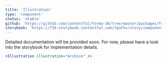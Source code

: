 ```yaml
---
title: 'Illustration'
type: 'component'
status: 'stable'
github: 'https://github.com/contentful/forma-36/tree/master/packages/forma-36-react-components/src/components/Illustration'
storybook: 'https://f36-storybook.contentful.com/?path=/story/components-iconbutton--default'
---
```


Detailed documentation will be provided soon. For now, please have a look into the storybook for implementation details.

```jsx
<Illustration illustration="Archive" />
```
